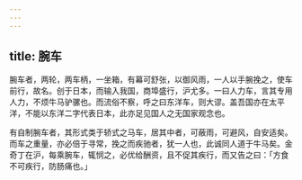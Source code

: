 ```yaml
---
---
---
```

title: 腕车
---



腕车者，两轮，两车柄，一坐箱，有幕可舒张，以御风雨，一人以手腕挽之，使车前行，故名。创于日本，而输入我国，商埠盛行，沪尤多。一曰人力车，言其专用人力，不烦牛马驴骡也。而流俗不察，呼之曰东洋车，则大谬。盖吾国亦在太平洋，不能以东洋二字代表日本，此亦足见国人之无国家观念也。

有自制腕车者，其形式类于轿式之马车，居其中者，可蔽雨，可避风，自安适矣。而车之重量，亦必倍于寻常，挽之而疾驰者，犹一人也，此诚同人道于牛马矣。金奇丁在沪，每乘腕车，辄悯之，必优给酬资，且不促其疾行，而又告之曰：「方食不可疾行，防肠痛也。」